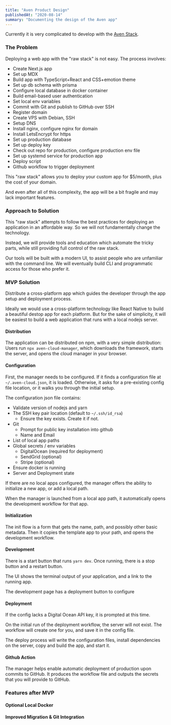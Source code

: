 ```yaml
---
title: "Aven Product Design"
publishedAt: "2020-08-14"
summary: "Documenting the design of the Aven app"
---
```


Currently it is very complicated to develop with the [Aven Stack](/aven-stack).

### The Problem

Deploying a web app with the "raw stack" is not easy. The process involves:

- Create Next.js app
- Set up MDX
- Build app with TypeScript+React and CSS+emotion theme
- Set up db schema with prisma
- Configure local database in docker container
- Build email-based user authentication
- Set local env variables
- Commit with Git and publish to GitHub over SSH
- Register domain
- Create VPS with Debian, SSH
- Setup DNS
- Install nginx, configure nginx for domain
- Install LetsEncrypt for https
- Set up production database
- Set up deploy key
- Check out repo for production, configure production env file
- Set up systemd service for production app
- Deploy script
- Github workflow to trigger deployment

This "raw stack" allows you to deploy your custom app for $5/month, plus the cost of your domain.

And even after all of this complexity, the app will be a bit fragile and may lack important features.

### Approach to Solution

This "raw stack" attempts to follow the best practices for deploying an application in an affordable way. So we will not fundamentally change the technology.

Instead, we will provide tools and education which automate the tricky parts, while still providing full control of the raw stack.

Our tools will be built with a modern UI, to assist people who are unfamiliar with the command line. We will eventually build CLI and programmatic access for those who prefer it.

### MVP Solution

Distribute a cross-platform app which guides the developer through the app setup and deployment process.

Ideally we would use a cross-platform technology like React Native to build a beautiful destop app for each platform. But for the sake of simplicity, it will be easiest to build a web application that runs with a local nodejs server.

#### Distribution

The application can be distributed on npm, with a very simple distribution: Users run `npx aven-cloud-manager`, which downloads the framework, starts the server, and opens the cloud manager in your browser.

#### Configuration

First, the manager needs to be configured. If it finds a configuration file at `~/.aven-cloud.json`, it is loaded. Otherwise, it asks for a pre-existing config file location, or it walks you through the initial setup.

The configuration json file contains:

- Validate version of nodejs and yarn
- The SSH key pair location (default to `~/.ssh/id_rsa`)
  - Ensure the key exists. Create it if not.
- Git
  - Prompt for public key installation into github
  - Name and Email
- List of local app paths
- Global secrets / env variables
  - DigitalOcean (required for deployment)
  - SendGrid (optional)
  - Stripe (optional)
- Ensure docker is running
- Server and Deployment state

If there are no local apps configured, the manager offers the ability to initialize a new app, or add a local path.

When the manager is launched from a local app path, it automatically opens the development workflow for that app.

#### Initialization

The init flow is a form that gets the name, path, and possibly other basic metadata. Then it copies the template app to your path, and opens the development workflow.

#### Development

There is a start button that runs `yarn dev`. Once running, there is a stop button and a restart button.

The UI shows the terminal output of your application, and a link to the running app.

The development page has a deployment button to configure 

#### Deployment

If the config lacks a Digital Ocean API key, it is prompted at this time.

On the initial run of the deployment workflow, the server will not exist. The workflow will create one for you, and save it in the config file.

The deploy process will write the configuration files, install dependencies on the server, copy and build the app, and start it.



#### Github Action

The manager helps enable automatic deployment of production upon commits to GitHub. It produces the workflow file and outputs the secrets that you will provide to GitHub.

### Features after MVP

#### Optional Local Docker

#### Improved Migration & Git Integration




<!--- © Aven LLC and Aven Contributors. Licensed under Creative Commons BY-NC-SA 4.0 https://creativecommons.org/licenses/by-nc-sa/4.0/ -->
